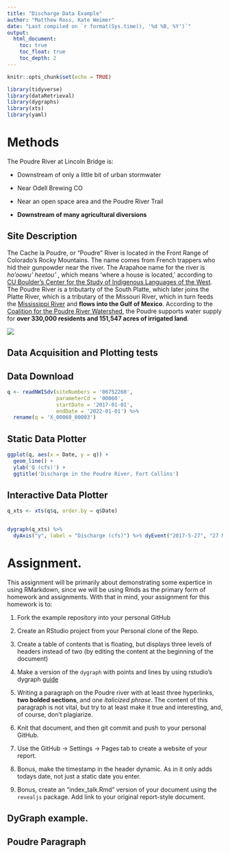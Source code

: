 ```yaml
---
title: "Discharge Data Example"
author: "Matthew Ross, Kate Weimer"
date: "Last compiled on `r format(Sys.time(), '%d %B, %Y')`"
output:
  html_document:
    toc: true
    toc_float: true
    toc_depth: 2
---
```


```r
knitr::opts_chunk$set(echo = TRUE)

library(tidyverse)
library(dataRetrieval)
library(dygraphs)
library(xts)
library(yaml)
```


# Methods

The Poudre River at Lincoln Bridge is:

  - Downstream of only a little bit of urban stormwater

  - Near Odell Brewing CO
  
  - Near an open space area and the Poudre River Trail
  
  - **Downstream of many agricultural diversions**


## Site Description

The Cache la Poudre, or "Poudre" River is located in the Front Range of Colorado's Rocky Mountains. The name comes from French trappers who hid their gunpowder near the river. The Arapahoe name for the river is _ho'oowu' heetou'_ , which means 'where a house is located,' according to [CU Boulder's Center for the Study of Indigenous Languages of the West](https://www.colorado.edu/center/csilw/language-archives/arapaho-word-lists/place-names). The Poudre River is a tributarty of the South Platte, which later joins the Platte River, which is a tributary of the Missouri River, which in turn feeds the [Mississippi River](https://en.wikipedia.org/wiki/Mississippi_River) and **flows into the Gulf of Mexico**. According to the [Coalition for the Poudre River Watershed](https://www.poudrewatershed.org/cache-la-poudre-watershed), the Poudre supports water supply for **over 330,000 residents and 151,547 acres of irrigated land**.

![](https://waterdata.usgs.gov/nwisweb/local/state/co/text/pics/06752260big.jpg)


## Data Acquisition and Plotting tests

## Data Download


```r

q <- readNWISdv(siteNumbers = '06752260',
                parameterCd = '00060',
                startDate = '2017-01-01',
                endDate = '2022-01-01') %>%
  rename(q = 'X_00060_00003')


```



## Static Data Plotter


```r

ggplot(q, aes(x = Date, y = q)) + 
  geom_line() + 
  ylab('Q (cfs)') + 
  ggtitle('Discharge in the Poudre River, Fort Collins')

```


## Interactive Data Plotter


```r

q_xts <- xts(q$q, order.by = q$Date)


dygraph(q_xts) %>%
  dyAxis("y", label = "Discharge (cfs)") %>% dyEvent("2017-5-27", "27 May", labelLoc = "top") %>% dyEvent("2018-5-28", "28 May", labelLoc = "top")%>% dyEvent("2019-6-09", "09 Jun", labelLoc = "top")%>% dyEvent("2020-6-01", "01 Jun", labelLoc = "top")%>% dyEvent("2021-5-23", "23 May", labelLoc = "top")
```



# Assignment. 


This assignment will be primarily about demonstrating some expertice in using
RMarkdown, since we will be using Rmds as the primary form of homework and 
assignments. With that in mind, your assignment for this homework is to:


1) Fork the example repository into your personal GitHub

2) Create an RStudio project from your Personal clone of the Repo. 

3) Create a table of contents that is floating, but displays three levels of
headers instead of two (by editing the content at the beginning of the document)

4) Make a version of the `dygraph` with points and lines by using rstudio's
dygraph [guide](https://rstudio.github.io/dygraphs/)

5) Writing a paragraph on the Poudre river with at least three hyperlinks,
**two bolded sections**, and one *italicized phrase*. The content of this paragraph
is not vital, but try to at least make it true and interesting, and, of course,
don't plagiarize. 

6) Knit that document, and then git commit and push to your personal GitHub.

7) Use the GitHub -> Settings -> Pages tab to create a website of your report.

8) Bonus, make the timestamp in the header dynamic. As in it only adds
todays date, not just a static date you enter. 

9) Bonus, create an "index_talk.Rmd" version of your document using the
`revealjs` package. Add link to your original report-style document. 




## DyGraph example. 


## Poudre Paragraph



